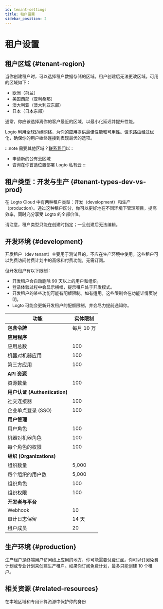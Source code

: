 ```yaml
---
id: tenant-settings
title: 租户设置
sidebar_position: 2
---
```


# 租户设置

## 租户区域 \{#tenant-region}

当你创建租户时，可以选择租户数据存储的区域。租户创建后无法更改区域。可用的区域如下：

- 欧洲（荷兰）
- 美国西部（亚利桑那）
- 澳大利亚（澳大利亚东部）
- 日本（日本东部）

通常，你应该选择离你的客户最近的区域，以最小化延迟并提升性能。

Logto 利用全球边缘网络，为你的应用提供最佳性能和可用性。请求路由经过优化，确保你的用户始终连接到表现最优的选项。

:::note
需要其他区域？[联系我们](https://logto.io/contact)以：

- 申请新的公有云区域
- 咨询在你首选位置部署 Logto 私有云
  :::

## 租户类型：开发与生产 \{#tenant-types-dev-vs-prod}

在 Logto Cloud 中有两种租户类型：开发（development）和生产（production）。通过这种租户区分，你可以更好地在不同环境下管理项目，提高效率，同时充分享受 Logto 的全部价值。

请注意，租户类型只能在创建时指定；一旦创建后无法编辑。

## 开发环境 \{#development}

开发租户（dev tenant）主要用于测试目的，不应在生产环境中使用。这些租户可以免费访问付费计划中的高级和付费功能，无需订阅。

但开发租户有以下限制：

- 开发租户会自动删除 90 天以上的用户和组织。
- 登录体验过程中会显示横幅，提示租户处于开发模式。
- 开发租户的某些功能可能有配额限制。如有适用，这些限制会在功能详情页说明。
- Logto 可能会更新开发租户的配额限制，并会尽力提前通知你。

| 功能                          | 实体限制   |
| ----------------------------- | ---------- |
| **包含令牌**                  | 每月 10 万 |
| **应用程序**                  |
| 应用总数                      | 100        |
| 机器对机器应用                | 100        |
| 第三方应用                    | 100        |
| **API 资源**                  |            |
| 资源数量                      | 100        |
| **用户认证 (Authentication)** |            |
| 社交连接器                    | 100        |
| 企业单点登录 (SSO)            | 100        |
| **用户管理**                  |            |
| 用户角色                      | 100        |
| 机器对机器角色                | 100        |
| 每个角色的权限                | 100        |
| **组织 (Organizations)**      |            |
| 组织数量                      | 5,000      |
| 每个组织的用户数              | 5,000      |
| 组织角色                      | 100        |
| 组织权限                      | 100        |
| **开发者与平台**              |            |
| Webhook                       | 10         |
| 审计日志保留                  | 14 天      |
| 租户成员                      | 20         |

## 生产环境 \{#production}

生产租户是终端用户访问线上应用的地方，你可能需要[付费订阅](https://logto.io/pricing)。你可以订阅免费计划或专业计划来创建生产租户。如果你订阅免费计划，最多只能创建 10 个租户。

## 相关资源 \{#related-resources}

<Url href="https://blog.logto.io/data-region-resources">在本地区域和专用计算资源中保护你的身份</Url>
